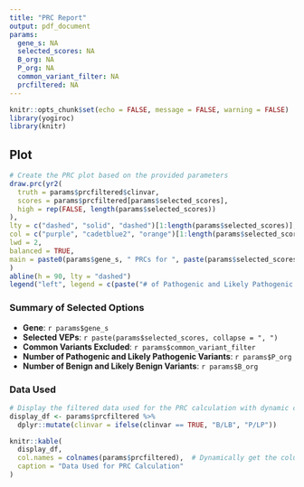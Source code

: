 ```yaml
---
title: "PRC Report"
output: pdf_document
params:
  gene_s: NA
  selected_scores: NA
  B_org: NA
  P_org: NA
  common_variant_filter: NA
  prcfiltered: NA
---
```


```r
knitr::opts_chunk$set(echo = FALSE, message = FALSE, warning = FALSE)
library(yogiroc)
library(knitr)
```

## Plot

```r
# Create the PRC plot based on the provided parameters
draw.prc(yr2(
  truth = params$prcfiltered$clinvar, 
  scores = params$prcfiltered[params$selected_scores], 
  high = rep(FALSE, length(params$selected_scores))
), 
lty = c("dashed", "solid", "dashed")[1:length(params$selected_scores)], 
col = c("purple", "cadetblue2", "orange")[1:length(params$selected_scores)], 
lwd = 2, 
balanced = TRUE, 
main = paste0(params$gene_s, " PRCs for ", paste(params$selected_scores, collapse = ", "))
)
abline(h = 90, lty = "dashed")
legend("left", legend = c(paste("# of Pathogenic and Likely Pathogenic:", params$P_org), paste("# of Benign and Likely Benign:", params$B_org)), pch = 15, bty = "n")

```


### Summary of Selected Options

- **Gene**: `r params$gene_s`
- **Selected VEPs**: `r paste(params$selected_scores, collapse = ", ")`
- **Common Variants Excluded**: `r params$common_variant_filter`
- **Number of Pathogenic and Likely Pathogenic Variants**: `r params$P_org`
- **Number of Benign and Likely Benign Variants**: `r params$B_org`

### Data Used

```r
# Display the filtered data used for the PRC calculation with dynamic columns
display_df <- params$prcfiltered %>%
  dplyr::mutate(clinvar = ifelse(clinvar == TRUE, "B/LB", "P/LP"))

knitr::kable(
  display_df, 
  col.names = colnames(params$prcfiltered),  # Dynamically get the column names
  caption = "Data Used for PRC Calculation"
)

```


